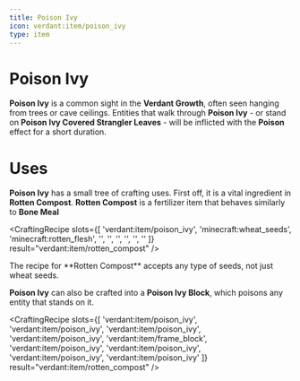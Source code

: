 ```yaml
---
title: Poison Ivy
icon: verdant:item/poison_ivy
type: item
---
```


# Poison Ivy

**Poison Ivy** is a common sight in the **Verdant Growth**, often seen hanging from trees or cave ceilings. Entities that walk through **Poison Ivy** - or stand on **Poison Ivy Covered Strangler Leaves** - will be inflicted with the **Poison** effect for a short duration. 

<Asset width={128} height={128} location="verdant:item/poison_ivy" title="Poison Ivy" />

<Asset width={128} height={128} location="verdant:item/poison_ivy_strangler_leaves" title="Poison Ivy Covered Strangler Leaves" />

# Uses

**Poison Ivy** has a small tree of crafting uses. First off, it is a vital ingredient in **Rotten Compost**. **Rotten Compost** is a fertilizer item that behaves similarly to **Bone Meal**

<CraftingRecipe
    slots={[
        'verdant:item/poison_ivy',
        'minecraft:wheat_seeds', 
        'minecraft:rotten_flesh',
        '',
        '',
        '',
        '',
        '',
        ''
    ]}
    result="verdant:item/rotten_compost"
/>

<Callout variant="info">
		The recipe for **Rotten Compost** accepts any type of seeds, not just wheat seeds.
</Callout>

**Poison Ivy** can also be crafted into a **Poison Ivy Block**, which poisons any entity that stands on it. 

<CraftingRecipe
    slots={[
        'verdant:item/poison_ivy',
        'verdant:item/poison_ivy', 
        'verdant:item/poison_ivy',
        'verdant:item/poison_ivy',
        'verdant:item/frame_block', 
        'verdant:item/poison_ivy',
        'verdant:item/poison_ivy',
        'verdant:item/poison_ivy', 
        'verdant:item/poison_ivy'
    ]}
    result="verdant:item/rotten_compost"
/>

